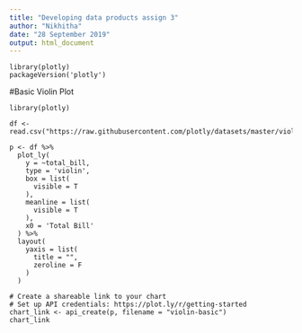 ---
title: "Developing data products assign 3"
author: "Nikhitha"
date: "28 September 2019"
output: html_document
---

```
library(plotly)
packageVersion('plotly')
```
#Basic Violin Plot

```
library(plotly)

df <- read.csv("https://raw.githubusercontent.com/plotly/datasets/master/violin_data.csv")

p <- df %>%
  plot_ly(
    y = ~total_bill,
    type = 'violin',
    box = list(
      visible = T
    ),
    meanline = list(
      visible = T
    ),
    x0 = 'Total Bill'
  ) %>% 
  layout(
    yaxis = list(
      title = "",
      zeroline = F
    )
  )

# Create a shareable link to your chart
# Set up API credentials: https://plot.ly/r/getting-started
chart_link <- api_create(p, filename = "violin-basic")
chart_link
```